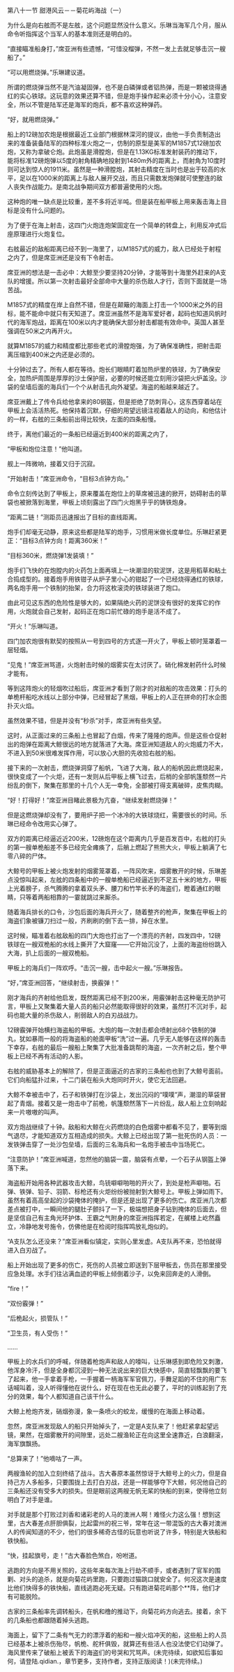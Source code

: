

第八十一节 甜港风云－－菊花屿海战（一）

为什么是向右舷而不是左舷，这个问题显然没什么意义。乐琳当海军几个月，服从命令听指挥这个当军人的基本准则还是明白的。

“直接瞄准船身打，”席亚洲有些遗憾，“可惜没榴弹，不然一发上去就足够击沉一艘船了。”

“可以用燃烧弹。”乐琳建议道。

所谓的燃烧弹当然不是汽油凝固弹，也不是白磷弹或者铝热弹，而是一颗被烧得通红的实心铁球。这玩意的效果还算不错，但是炮手操作起来必须十分小心，注意安全，所以不管是陆军还是海军的炮兵，都不喜欢这种弹药。

“好，就用燃烧弹。”

船上的12磅加农炮是根据最近工业部门根据林深河的提议，由他一手负责制造出来的准备装备陆军的四种标准火炮之一，仿制的原型是美军的M1857式12磅加农炮，又称为拿破仑炮。此炮虽是滑膛炮，但是在1.13KG标准发射装药的推动下，能将标准12磅炮弹以5度的射角精确地投射到1480m外的距离上，而射角为10度时则可达到惊人的1911米。虽然是一种滑膛炮，其射击精度在当时也是出于较高的水平，足以在1000米的距离上与敌人展开交战，而且只需数发炮弹就可使整连的敌人丧失作战能力。是南北战争期间双方都普遍使用的火炮。

这种炮的唯一缺点是比较重，差不多将近半吨。但是装在船甲板上用来轰击海上目标是没有什么问题的。

为了便于在海上射击，这四门火炮连炮架固定在一个简单的转盘上，利用反冲式后座原理进行火炮复位。

右舷最近的敌船距离已经不到一海里了，以M1857式的威力，敌人已经处于射程之内了，但是席亚洲还是没有下令射击。

席亚洲的想法是一击必中：大鲸至少要坚持20分钟，才能等到十海里外赶来的A支队的增援。所以第一次射击最好全部命中大量的杀伤敌人才行，否则下面就是一场苦战。

M1857式的精度在岸上自然不错，但是在颠簸的海面上打击一个1000米之外的目标，能不能命中就只有天知道了。席亚洲虽然不是海军爱好者，起码也知道风帆时代的海军炮战，距离在100米以内才能确保大部分射击都能有效命中。英国人甚至强调在50米之内再开火。

就算M1857的威力和精度都比那些老式的滑膛炮强，为了确保准确性，把射击距离压缩到400米之内还是必须的。

十分钟过去了。所有人都在等待。炮长们眼睛盯着加热炉里的铁球，为了确保安全，加热炉周围是厚厚的沙土保护层，必要的时候还能立刻用沙袋把火炉盖没。沙袋的垒墙后面的海兵们一个个从射击孔向外凝望。海盗的船越来越近了。

席亚洲戴上了传令兵给他拿来的80钢盔，但是拒绝了防刺背心，这东西穿着站在甲板上会活活热死。他保持着沉默，仔细的用望远镜注视着敌人的动向，和他估计的一样，右舷的三条船前出得比较快，左面的四条船慢。

终于，离他们最近的一条船已经逼近到400米的距离之内了，

“甲板和炮位注意！”他叫道。

舰上一阵微响，接着又归于沉寂。

“开始射击！”席亚洲命令，“目标3点钟方向。”

命令立刻传达到了甲板上，原来覆盖在炮位上的草席被迅速的掀开，妨碍射击的草袋也被掀落到海里，甲板上顷刻露出了四门火炮黑乎乎的铸铁炮身。

“距离二链！”测距员迅速报出了目标的直线距离。

炮手们却毫无动静，原来这些都是陆军的炮手，习惯用米做长度单位。乐琳赶紧更正：“目标3点钟方向！距离360米！”

“目标360米，燃烧弹1发装填！”

炮手们飞快的在炮膛内的火药包上面再填上一块潮湿的软泥饼，这是用稻草和粘土合捣成型的。接着炮手用铁钳子从炉子里小心的钳起了一个已经烧得通红的铁球，两名炮手用一个铁制的抬架，合力将这枚滚烫的铁球装进了炮口。

由此可见这东西的危险性是够大的，如果隔绝火药的泥饼没有很好的发挥它的作用，火炮就会自己发射，起码正在炮口前忙碌的炮手是活不成了。

“开火！”乐琳叫道。

四门加农炮很有默契的按照从一号到四号的方式逐一开火了，甲板上顿时笼罩着一层轻烟。

“见鬼！”席亚洲骂道，火炮射击时候的烟雾实在太讨厌了。硝化棉发射药什么时候才能有。

等到这阵炮火的轻烟吹过船后，席亚洲才看到了刚才的对敌船的攻击效果：打头的单桅杆船吃水线以上部分中弹，已经冒起了黑烟，甲板上的人正在拼命的打水企图扑灭火焰。

虽然效果不错，但是并没有“秒杀”对手，席亚洲有些失望。

这时，从正面过来的三条船上也冒起了白烟，传来了隆隆的炮声。但是这些仓促射出的炮弹在距离大鲸很远的地方就落进了大海。席亚洲知道敌人的火炮威力不大，不进入到50米很难发挥作用，可以放心大胆的先收拾右舷的船。

接下来的一次射击，燃烧弹洞穿了船帆，飞进了大海，敌人的船帆因此燃烧起来，很快变成了一个火炬，还有一发则从后甲板上横飞过去，后梢的全部帆篷颓然一片纷乱的倒下，聚集在那里的十几个人无一幸免，全部被打得支离破碎，皮焦肉糊。

“好！打得好！”席亚洲目睹此景极为亢奋，“继续发射燃烧弹！”

但是这燃烧弹却没有了，要用炉子把一个冰冷的大铁球烧红，需要很长的时间。乐琳已经命令改用实心弹了。

双方的距离已经逼近近200米，12磅炮在这个距离内几乎是百发百中，右舷的打头的第一艘单桅船差不多已经完全瘫痪了，后艄上燃起了熊熊大火，甲板上躺满了七零八碎的尸体。

大鲸号的甲板上被火炮发射的烟雾笼罩着，一阵风吹来，烟雾散开的时候，乐琳差点没惊叫起来，左舷的四条船中的一艘单桅船已经逼近到不足五十米的地方，甲板上光着膀子，杀气腾腾的拿着双头矛、腰刀和竹竿长矛的海盗们，瞪着通红的眼睛，只等着两船相靠的一霎就跳过来厮杀。

随着海兵排长的口令，沙包后面的海兵开火了，随着整齐的枪声，聚集在甲板上的海盗们象被镰刀扫过一般，齐刷刷的倒下去一排，掉在水里。

这时候，瞄准着右舷敌船的四门大炮也打出了一个漂亮的齐射，四发四中，12磅铁球在一艘双桅船的水线上撕开了大窟窿――它开始沉没了，上面的海盗纷纷跳入大海，扒上后面的一艘双桅船。

甲板上的海兵们一阵欢呼。“击沉一艘，击中起火一艘。”乐琳报告。

“好，”席亚洲回答，“继续射击，换霰弹！”

刚才海兵的齐射给他启发，既然距离已经不到200米，用霰弹射击这种毫无防护可言，甲板上又聚集着大量人员的船只必然能取得很好的效果，虽然打不沉对手，起码也能大量的杀伤敌人，削弱敌人的白刃战战力。

12磅霰弹开始横扫海盗船的甲板。大炮的每一次射击都会喷射出68个铁制的弹丸，犹如暴雨一般的将海盗船的舱面甲板“洗”过一遍。几乎无人能够在这样的轰击下幸存，右舷的最后一艘船上聚集了大批准备跳帮的海盗，一次齐射之后，整个甲板上已经不再有活动的人影。

右舷的威胁基本上的解除了，但是正面逼近的古家的三条船也也到了大鲸号面前。它们向船猛扑过来，十二门装在船头大炮同时开火，使它无法回避。

大鲸不幸被击中了，石子和铁弹打在沙袋上，发出沉闷的“噗噗”声，潮湿的草袋冒起了青烟。接着又是一炮击中了前桅，帆篷颓然落下一片纷乱，敌人船上立刻响起来一片嗷嗷的叫声。

双方炮战继续了十钟。敌船和大鲸在火药燃烧的白色烟雾中都看不见了，要等到烟气退尽，才能知道双方互相造成的损失。大鲸上已经出现了第一批死伤的人员：一发铁弹击穿了一处沙包垒墙，后面的三名海兵和一名炮手被击中当场死亡。

“注意防护！”席亚洲喊道，忽然他的脑袋一震，脑袋有点晕，一个石子从钢盔上弹落下来。

海盗船开始用各种武器攻击大鲸，鸟铳噼噼啪啪的开火了，到处是枪声噼啪。石弹、铁弹、铅子、羽箭、标枪还有火炬纷纷被抛射到大鲸号上。甲板上弹如雨下。虽然有着高高垒起的沙袋掩体的掩护，但是还是出现了更多的伤亡。席亚洲几次都差点被打中，一瞬间他的腿肚子颤抖了一下，极端想把身子钻到掩体的后面去，但是坚信自己有主角光环护体、王霸之气附身的席亚洲指挥若定，在艉楼上屹然矗立，冷静地发号施令，仿佛他是在检阅时指挥鸣放礼炮似的。

“A支队怎么还没来？”席亚洲看似镇定，实则心里发虚。A支队再不来，恐怕就得进入白刃战了。

船上开始出现了更多的伤亡，死伤的人员被立即送到下层甲板去，伤员在那里接受应急处理。水手们往沾满血迹的甲板上倾倒着沙子，以免来回奔走的人滑倒。

“fire！”

“双份霰弹！”

“后桅起火，损管队！”

“卫生员，有人受伤！”

……

甲板上的水兵们的呼喊，伴随着枪炮声和敌人的嚎叫，让乐琳感到即危险又刺激，他浑身冷汗，但是全身都沉浸到一种无法说出来的巨大快感中，简直轻飘飘的要飞了起来，他一手拿着手枪，一手握着一柄海军军官佩刀，手舞足蹈的不住的用广东话喊叫着，没人听得懂他在说什么，好在现在也无此必要了，平时的训练起到了充分的效果，每个人都知道自己该干什么。

大鲸上枪炮齐发，硝烟弥漫，象一条喷火的蛟龙，缓慢的在海面上移动着。

忽然，席亚洲发现敌人的船只开始掉头了，一定是A支队来了！他赶紧拿起望远镜，果然，在烟雾散开的间隙里，远处二艘渔轮正在向这里全速靠近，白浪翻滚，海军旗飘扬。

“总算来了！”他嘀咕了一声。

两艘渔轮的加入立刻终结了战斗。古大春原本虽然惊讶于大鲸号上的火力，但是自持己方人多船多，只要围拢上去打白刃战，还是一样能够夺下大鲸，何况他自己的三条船还没有受多大的损失。但是眼前这两艘无帆无桨的快船的到来，使得他立刻明白了对手是谁。

对手就是那个打败过刘香和诸彩老的人马的澳洲人啊！难怪火力这么强！想到这里，古大春差点肝胆俱裂，比起雷州的祝三爷，常年在这一带混饭的古大春对澳洲人的传闻知道的不少，他们的很多稀奇古怪的玩意也听说了许多，特别是大铁船和铁快船。

“快，挂起旗号，走！”古大春脸色煞白，吩咐道。

逃跑的方向是不用关照的，这些年来每次海上行劫不顺手，或者遇到了官军的围剿、对头的追杀，就是向菊花屿里跑，只要跑过猫跳口就安全了。何况这次是速度比他们快得多的铁快船，直线逃跑必死无疑。只有跑进菊花屿那个**阵，他们才有可能脱险。

古家的三条船率先调转船头，在帆和橹的推动下，向菊花屿方向逃去。接着，余下的几条船也都跟随着掉头逃跑。

海面上，留下了二条有气无力的漂浮着的船和一艘火焰冲天的船，这些船上的人员已经基本上被杀伤殆尽，帆桅、舵杆俱毁，就算还有些活人也没法使它们动弹了。海风里传来了破船上被丢下的海盗们的号哭和咒骂声。(未完待续，如欲知后事如何，请登陆.qidian.，章节更多，支持作者，支持正版阅读！)(未完待续。)

